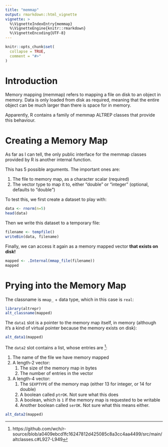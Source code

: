 ```yaml
---
title: "memmap"
output: rmarkdown::html_vignette
vignette: >
  %\VignetteIndexEntry{memmap}
  %\VignetteEngine{knitr::rmarkdown}
  %\VignetteEncoding{UTF-8}
---
```


```r
knitr::opts_chunk$set(
  collapse = TRUE,
  comment = "#>"
)
```

# Introduction

Memory mapping (memmap) refers to mapping a file on disk to an object in memory.
Data is only loaded from disk as required, meaning that the entire object
can be much larger than there is space for in memory.

Apparently, R contains a family of memmap ALTREP classes that provide this behaviour.

# Creating a Memory Map

As far as I can tell, the only public interface for the memmap classes provided by R is
another internal function.

This has 5 possible arguments. The important ones are:

1. The file to memory map, as a character scalar (required)
2. The vector type to map it to, either "double" or "integer" (optional, defaults to "double")

To test this, we first create a dataset to play with:

```r
data <- rnorm(n=5)
head(data)
```

Then we write this dataset to a temporary file:

```r
filename <- tempfile()
writeBin(data, filename)
```

Finally, we can access it again as a memory mapped vector **that exists on disk!**
```r
mapped <- .Internal(mmap_file(filename))
mapped
```


# Prying into the Memory Map

The classname is `mmap_` + data type, which in this case is `real`:

```r
library(altrepr)
alt_classname(mapped)
```

The `data1` slot is a pointer to the memory map itself, in memory (although it's
a kind of virtual pointer because the memory exists on disk):

```r
alt_data1(mapped)
```

The `data2` slot contains a list, whose entries are ^[https://github.com/wch/r-source/blob/a0409ebcd1fc16247812d425085c8a3cc4aa4499/src/main/altclasses.c#L927-L949]:

1. The name of the file we have memory mapped
2. A length-2 vector:
    1. The size of the memory map in bytes
    2. The number of entries in the vector
3. A length-4 vector:
    1. The `SEXPTYPE` of the memory map (either 13 for integer, or 14 for double)
    2. A boolean called `ptrOK`. Not sure what this does
    3. A boolean, which is `1` if the memory map is requested to be writable
    4. Another boolean called `serOK`. Not sure what this means either.

```r
alt_data2(mapped)
```


